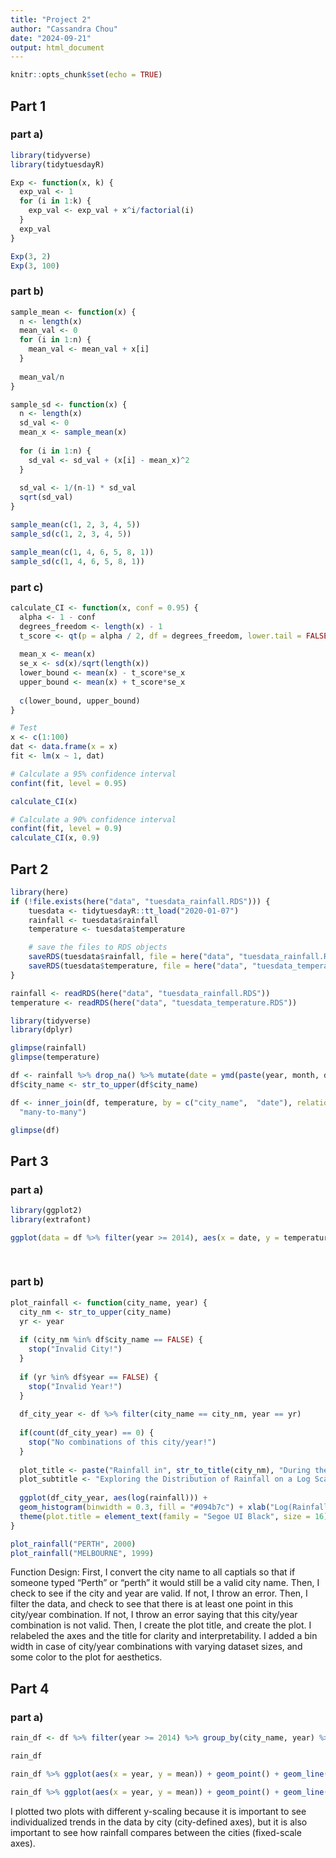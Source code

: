 ```yaml
---
title: "Project 2"
author: "Cassandra Chou"
date: "2024-09-21"
output: html_document
---
```


```r
knitr::opts_chunk$set(echo = TRUE)
```

## Part 1
### part a)
```r
library(tidyverse)
library(tidytuesdayR)

Exp <- function(x, k) {
  exp_val <- 1
  for (i in 1:k) {
    exp_val <- exp_val + x^i/factorial(i)
  }
  exp_val
}

Exp(3, 2)
Exp(3, 100)

```
### part b)
```r
sample_mean <- function(x) {
  n <- length(x)
  mean_val <- 0
  for (i in 1:n) {
    mean_val <- mean_val + x[i]
  }
  
  mean_val/n
}

sample_sd <- function(x) {
  n <- length(x)
  sd_val <- 0
  mean_x <- sample_mean(x)
  
  for (i in 1:n) {
    sd_val <- sd_val + (x[i] - mean_x)^2
  }
  
  sd_val <- 1/(n-1) * sd_val
  sqrt(sd_val)
}

sample_mean(c(1, 2, 3, 4, 5))
sample_sd(c(1, 2, 3, 4, 5))

sample_mean(c(1, 4, 6, 5, 8, 1))
sample_sd(c(1, 4, 6, 5, 8, 1))

```


### part c)
```r
calculate_CI <- function(x, conf = 0.95) {
  alpha <- 1 - conf
  degrees_freedom <- length(x) - 1
  t_score <- qt(p = alpha / 2, df = degrees_freedom, lower.tail = FALSE)
  
  mean_x <- mean(x)
  se_x <- sd(x)/sqrt(length(x))
  lower_bound <- mean(x) - t_score*se_x
  upper_bound <- mean(x) + t_score*se_x
  
  c(lower_bound, upper_bound)
}

# Test
x <- c(1:100)
dat <- data.frame(x = x)
fit <- lm(x ~ 1, dat)

# Calculate a 95% confidence interval
confint(fit, level = 0.95)

calculate_CI(x)

# Calculate a 90% confidence interval
confint(fit, level = 0.9)
calculate_CI(x, 0.9)

```

## Part 2
```r
library(here)
if (!file.exists(here("data", "tuesdata_rainfall.RDS"))) {
    tuesdata <- tidytuesdayR::tt_load("2020-01-07")
    rainfall <- tuesdata$rainfall
    temperature <- tuesdata$temperature

    # save the files to RDS objects
    saveRDS(tuesdata$rainfall, file = here("data", "tuesdata_rainfall.RDS"))
    saveRDS(tuesdata$temperature, file = here("data", "tuesdata_temperature.RDS"))
}

rainfall <- readRDS(here("data", "tuesdata_rainfall.RDS"))
temperature <- readRDS(here("data", "tuesdata_temperature.RDS"))

library(tidyverse)
library(dplyr)

glimpse(rainfall)
glimpse(temperature)

```

```r
df <- rainfall %>% drop_na() %>% mutate(date = ymd(paste(year, month, day, sep = "-"))) %>% select(-month, -day)
df$city_name <- str_to_upper(df$city_name)

df <- inner_join(df, temperature, by = c("city_name",  "date"), relationship =
  "many-to-many")

glimpse(df)

```

## Part 3
### part a)
```r
library(ggplot2)
library(extrafont)

ggplot(data = df %>% filter(year >= 2014), aes(x = date, y = temperature)) + geom_point(aes(color = temp_type)) + facet_wrap(~city_name, scales = "free_y") + labs(title = "Temperature over Time, Sorted by City", subtitle = "Maximum and Minimum Temperatures Fluctate During the Year Across All Cities, \nPeaking Around the Beginning of the Year", caption = "Data Sourced from Tidy Tuesday", color = "Temperature Type") + xlab("Year") + ylab("Temperature (in Celsius)") + theme(plot.title = element_text(family = "Segoe UI Black", size = 16), axis.title.x = element_text(family = "Segoe UI Semilight"), axis.title.y = element_text(family = "Segoe UI Semilight"), plot.subtitle = element_text(family = "Segoe UI Semilight"), plot.caption = element_text(family = "Segoe UI Semilight", size = 11), panel.background = element_rect(fill = "#fff1da"))
  
  

```


### part b)
```r
plot_rainfall <- function(city_name, year) {
  city_nm <- str_to_upper(city_name)
  yr <- year
  
  if (city_nm %in% df$city_name == FALSE) {
    stop("Invalid City!")
  }
  
  if (yr %in% df$year == FALSE) {
    stop("Invalid Year!")
  }
  
  df_city_year <- df %>% filter(city_name == city_nm, year == yr)
  
  if(count(df_city_year) == 0) {
    stop("No combinations of this city/year!")
  }
  
  plot_title <- paste("Rainfall in", str_to_title(city_nm), "During the Year", yr, sep = " ")
  plot_subtitle <- "Exploring the Distribution of Rainfall on a Log Scale"
  
  ggplot(df_city_year, aes(log(rainfall))) +
  geom_histogram(binwidth = 0.3, fill = "#094b7c") + xlab("Log(Rainfall)") + ylab("Count of Rainfall Events") + labs(title = plot_title, subtitle = plot_subtitle, caption = "Data Sourced from Tidy Tuesday") +
  theme(plot.title = element_text(family = "Segoe UI Black", size = 16), plot.subtitle = element_text(family = "Segoe UI Semilight"), axis.title.x = element_text(family = "Segoe UI Semilight"), plot.caption = element_text(family = "Segoe UI Semilight", size = 11), axis.title.y = element_text(family = "Segoe UI Semilight"), panel.background = element_rect(fill = "#c3edff"))
}

plot_rainfall("PERTH", 2000)
plot_rainfall("MELBOURNE", 1999)

```

Function Design: First, I convert the city name to all captials so that if someone typed "Perth" or "perth" it would still be a valid city name. Then, I check to see if the city and year are valid. If not, I throw an error. Then, I filter the data, and check to see that there is at least one point in this city/year combination. If not, I throw an error saying that this city/year combination is not valid. Then, I create the plot title, and create the plot. I relabeled the axes and the title for clarity and interpretability. I added a bin width in case of city/year combinations with varying dataset sizes, and some color to the plot for aesthetics.

## Part 4
### part a)
```r
rain_df <- df %>% filter(year >= 2014) %>% group_by(city_name, year) %>% drop_na() %>% summarise(mean = sample_mean(rainfall), sd = sample_sd(rainfall), lower_bound = calculate_CI(rainfall)[1], upper_bound = calculate_CI(rainfall)[2])

rain_df

```

```r
rain_df %>% ggplot(aes(x = year, y = mean)) + geom_point() + geom_line() + geom_errorbar(aes(ymin = lower_bound, ymax = upper_bound), width = 0.3) + facet_wrap(~city_name) + xlab("Year") + ylab("Mean Amount of Rainfall (mm)") + labs(title = "Mean Amounts of Rainfall in Australia from 2014-2019", subtitle = "Trends in Five Austrailian Metropolitan Cities with Fixed Scale Axes\nHigher Amounts of Rain in Melbourne and Perth, with Overall Decreasing Amounts of Mean Rainfall", caption = "Data Sourced from Tidy Tuesday") + theme(plot.title = element_text(family = "Segoe UI Black", size = 16), axis.title.x = element_text(family = "Segoe UI Semilight"), plot.caption = element_text(family = "Segoe UI Semilight", size = 11), axis.title.y = element_text(family = "Segoe UI Semilight"), plot.subtitle = element_text(family = "Segoe UI Semilight"), panel.background = element_rect(fill = "#e5f5ff"), strip.background = element_rect(fill = "#c9d3d9"))

rain_df %>% ggplot(aes(x = year, y = mean)) + geom_point() + geom_line() + geom_errorbar(aes(ymin = lower_bound, ymax = upper_bound), width = 0.3) + facet_wrap(~city_name, scales = "free_y") + xlab("Year") + ylab("Mean Amount of Rainfall (mm)") + labs(title = "Mean Amounts of Rainfall in Australia from 2014-2019", subtitle = "Trends in Five Austrailian Metropolitan Cities with City-Defined Axes\nMostly fluctuating amounts of mean rainfall, with a slight trend towards decreasing amounts of rain", caption = "Data Sourced from Tidy Tuesday") + theme(plot.title = element_text(family = "Segoe UI Black", size = 16), axis.title.x = element_text(family = "Segoe UI Semilight"), plot.subtitle = element_text(family = "Segoe UI Semilight"), plot.caption = element_text(family = "Segoe UI Semilight", size = 11), axis.title.y = element_text(family = "Segoe UI Semilight"), panel.background = element_rect(fill = "#e5f5ff"), strip.background = element_rect(fill = "#c9d3d9"))

```

I plotted two plots with different y-scaling because it is important to see individualized trends in the data by city (city-defined axes), but it is also important to see how rainfall compares between the cities (fixed-scale axes).



